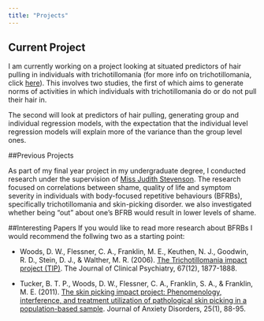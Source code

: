 ```yaml
---
title: "Projects"
---
```


## Current Project

I am currently working on a project looking at situated predictors of hair pulling in individuals with trichotillomania (for more info on trichotillomania, click [here](http://www.bfrb.org/learn-about-bfrbs/trichotillomania)). This involves two studies, the first of which aims to generate norms of activities in which individuals with trichotillomania do or do not pull their hair in. 

The second will look at predictors of hair pulling, generating group and individual regression models, with the expectation that the individual level regression models will explain more of the variance than the group level ones.

##Previous Projects

As part of my final year project in my undergraduate degree, I conducted research under the supervision of [Miss Judith Stevenson](https://www.gla.ac.uk/schools/psychology/staff/judestevenson/). The research focused on correlations between shame, quality of life and symptom severity in individuals with body-focused repetitive behaviours (BFRBs), specifically trichotillomania and skin-picking disorder. we also investigated whether being "out" about one's BFRB would result in lower levels of shame. 

##Interesting Papers
If you would like to read more research about BFRBs I would recommend the follwing two as a starting point:

* Woods, D. W., Flessner, C. A., Franklin, M. E., Keuthen, N. J., Goodwin, R. D., Stein, D. J., & Walther, M. R. (2006). [The Trichotillomania impact project (TIP)](https://www.med.upenn.edu/ctsa/assets/user-content/documents/WoodsFranklin_TIP_2006.pdf). The Journal of Clinical Psychiatry, 67(12), 1877-1888. 

* Tucker, B. T. P., Woods, D. W., Flessner, C. A., Franklin, S. A., & Franklin, M. E. (2011). [The skin picking impact project: Phenomenology, interference, and treatment utilization of pathological skin picking in a population-based sample](http://www.sciencedirect.com/science/article/pii/S0887618510001714). Journal of Anxiety Disorders, 25(1), 88-95.
